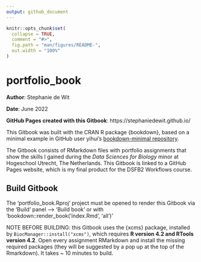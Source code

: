 ```yaml
---
output: github_document
---
```


<!-- README.md is generated from README.Rmd. Please edit that file -->

```r
knitr::opts_chunk$set(
  collapse = TRUE,
  comment = "#>",
  fig.path = "man/figures/README-",
  out.width = "100%"
)
```

# portfolio_book

<!-- badges: start -->
<!-- badges: end -->

__Author__: Stephanie de Wit

__Date__: June 2022 

__GitHub Pages created with this Gitbook__: https://stephaniedewit.github.io/ 

This Gitbook was built with the CRAN R package {bookdown}, based on a minimal example in GitHub user yihui's [bookdown-minimal repository](https://github.com/yihui/bookdown-minimal). 

The Gitbook consists of RMarkdown files with portfolio assignments that show the skills I gained during the _Data Sciences for Biology_ minor at Hogeschool Utrecht, The Netherlands. This Gitbook is linked to a GitHub Pages website, which is my final product for the DSFB2 Workflows course.

## Build Gitbook
The 'portfolio_book.Rproj' project must be opened to render this Gitbook via the 'Build' panel --> 'Build book' or with 'bookdown::render_book('index.Rmd', 'all')' 

NOTE BEFORE BUILDING: this Gitbook uses the {xcms} package, installed by `BiocManager::install("xcms")`, which requires __R version 4.2 and RTools version 4.2__. Open every assignment RMarkdown and install the missing required packages (they will be suggested by a pop up at the top of the Rmarkdown). It takes ~ 10 minutes to build.
